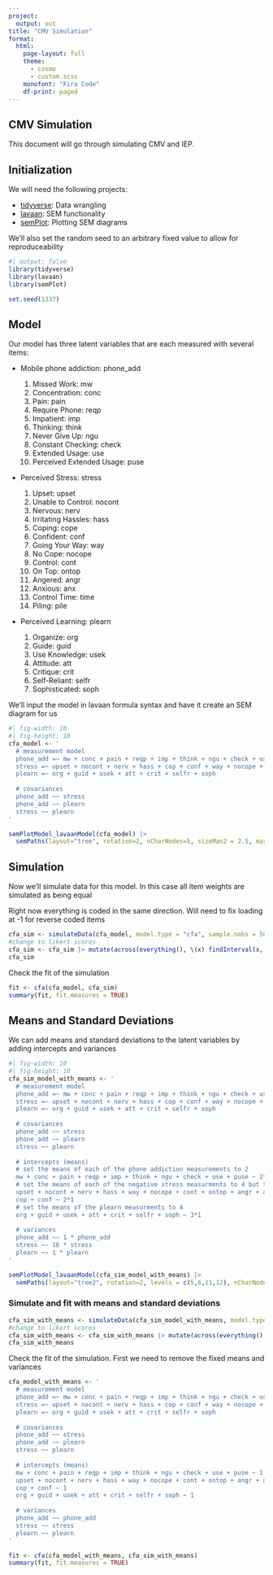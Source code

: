 ```yaml
---
project:
  output: out
title: "CMV Simulation"
format:
  html:
    page-layout: full
    theme: 
      - cosmo 
      - custom.scss
    monofont: "Fira Code"
    df-print: paged
---
```


## CMV Simulation

This document will go through simulating CMV and IEP.

## Initialization

We will need the following projects:

- [tidyverse](https://tidyverse.org): Data wrangling
- [lavaan](https://lavaan.ugent.be): SEM functionality
- [semPlot](http://sachaepskamp.com/documentation/semPlot/semPaths.html): Plotting SEM diagrams

We'll also set the random seed to an arbitrary fixed value to allow for reproduceability

```r
#| output: false
library(tidyverse)
library(lavaan)
library(semPlot)

set.seed(1337)
```

## Model

Our model has three latent variables that are each measured with several items:

- Mobile phone addiction: phone_add
  
  1. Missed Work: mw
  2. Concentration: conc
  3. Pain: pain
  4. Require Phone: reqp
  5. Impatient: imp
  6. Thinking: think
  7. Never Give Up: ngu
  8. Constant Checking: check
  9. Extended Usage: use
  10. Perceived Extended Usage: puse
  
- Perceived Stress: stress

  1. Upset: upset
  2. Unable to Control: nocont
  3. Nervous: nerv
  4. Irritating Hassles: hass
  5. Coping: cope
  6. Confident: conf
  7. Going Your Way: way
  8. No Cope: nocope
  9. Control: cont
  10. On Top: ontop
  11. Angered: angr
  12. Anxious: anx
  13. Control Time: time
  14. Piling: pile
  
- Perceived Learning: plearn

  1. Organize: org
  2. Guide: guid
  3. Use Knowledge: usek
  4. Attitude: att
  5. Critique: crit
  6. Self-Reliant: selfr
  7. Sophisticated: soph
  
We'll input the model in lavaan formula syntax and have it create an SEM diagram for us  

```r
#| fig-width: 10
#| fig-height: 10
cfa_model <- '
  # measurement model
  phone_add =~ mw + conc + pain + reqp + imp + think + ngu + check + use + puse
  stress =~ upset + nocont + nerv + hass + cop + conf + way + nocope + cont + ontop + angr + anx + time + pile
  plearn =~ org + guid + usek + att + crit + selfr + soph
  
  # covariances
  phone_add ~~ stress
  phone_add ~~ plearn
  stress ~~ plearn
'

semPlotModel_lavaanModel(cfa_model) |> 
  semPaths(layout="tree", rotation=2, nCharNodes=5, sizeMan2 = 2.5, mar = c(1,4,1,3), label.norm = "OOOOO", residuals = FALSE)
```

## Simulation

Now we'll simulate data for this model.  In this case all item weights are simulated as being equal

::: {.callout-note}
Right now everything is coded in the same direction. Will need to fix loading at -1 for reverse coded items
:::


```r
cfa_sim <- simulateData(cfa_model, model.type = "cfa", sample.nobs = 500)
#change to likert scores
cfa_sim <- cfa_sim |> mutate(across(everything(), \(x) findInterval(x, vec=c(-Inf,-2.5,-1, 1,2.5,Inf))))
cfa_sim
```

Check the fit of the simulation

```r
fit <- cfa(cfa_model, cfa_sim)
summary(fit, fit.measures = TRUE)
```
## Means and Standard Deviations

We can add means and standard deviations to the latent variables by adding intercepts and variances

```r
#| fig-width: 10
#| fig-height: 10
cfa_sim_model_with_means <- '
  # measurement model
  phone_add =~ mw + conc + pain + reqp + imp + think + ngu + check + use + puse
  stress =~ upset + nocont + nerv + hass + cop + conf + way + nocope + cont + ontop + angr + anx + time + pile
  plearn =~ org + guid + usek + att + crit + selfr + soph
  
  # covariances
  phone_add ~~ stress
  phone_add ~~ plearn
  stress ~~ plearn
  
  # intercepts (means)
  # set the means of each of the phone addiction measurements to 2
  mw + conc + pain + reqp + imp + think + ngu + check + use + puse ~ 2*1
  # set the means of each of the negative stress measurments to 4 but the postitive ones to 2
  upset + nocont + nerv + hass + way + nocope + cont + ontop + angr + anx + time + pile ~ 4*1
  cop + conf ~ 2*1
  # set the means of the plearn measurments to 4
  org + guid + usek + att + crit + selfr + soph ~ 3*1
  
  # variances
  phone_add ~~ 1 * phone_add
  stress ~~ 16 * stress
  plearn ~~ 1 * plearn
'

semPlotModel_lavaanModel(cfa_sim_model_with_means) |> 
  semPaths(layout="tree2", rotation=2, levels = c(5,6,11,12), nCharNodes=5, sizeMan2 = 2.5, mar = c(1,4,1,3), label.norm = "OOOOO", residuals = TRUE, intAtSide = TRUE)
```

### Simulate and fit with means and standard deviations

```r
cfa_sim_with_means <- simulateData(cfa_sim_model_with_means, model.type = "cfa", sample.nobs = 500)
#change to likert scores
cfa_sim_with_means <- cfa_sim_with_means |> mutate(across(everything(), \(x) findInterval(x, vec=c(-Inf,-2.5,-1, 1,2.5,Inf))))
cfa_sim_with_means
```
Check the fit of the simulation.  First we need to remove the fixed means and variances

```r

cfa_model_with_means <- '
  # measurement model
  phone_add =~ mw + conc + pain + reqp + imp + think + ngu + check + use + puse
  stress =~ upset + nocont + nerv + hass + cop + conf + way + nocope + cont + ontop + angr + anx + time + pile
  plearn =~ org + guid + usek + att + crit + selfr + soph
  
  # covariances
  phone_add ~~ stress
  phone_add ~~ plearn
  stress ~~ plearn
  
  # intercepts (means)
  mw + conc + pain + reqp + imp + think + ngu + check + use + puse ~ 1
  upset + nocont + nerv + hass + way + nocope + cont + ontop + angr + anx + time + pile ~ 1
  cop + conf ~ 1
  org + guid + usek + att + crit + selfr + soph ~ 1
  
  # variances
  phone_add ~~ phone_add
  stress ~~ stress
  plearn ~~ plearn
'

fit <- cfa(cfa_model_with_means, cfa_sim_with_means)
summary(fit, fit.measures = TRUE)
```